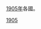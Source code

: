 [[1905年|1905年]]各國。
{{Year by category
| m = 1
| c = 9
| d = 0
| y = 5
| cat = 各國
| sortkey = Country
| in = 
| parent = 依年份劃分的20世紀各國
}}
{{Commons cat|1905 by country}}

[[Category:1900年代各國|1905]]